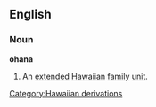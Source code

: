 ==English==
===Noun===
{{wikipedia}}
'''ohana'''
#An [[extend]]ed [[Hawaiian]] [[family]] [[unit]].
[[Category:Hawaiian derivations]]